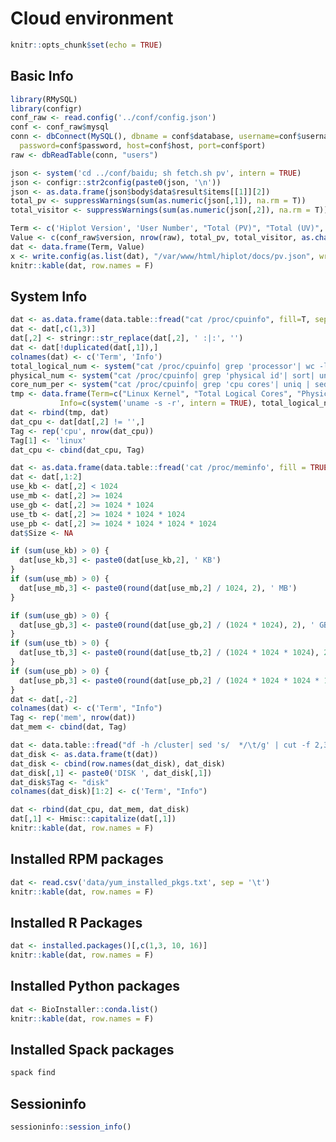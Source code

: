 # Cloud environment

```r
knitr::opts_chunk$set(echo = TRUE)
```
## Basic Info

```r
library(RMySQL)
library(configr)
conf_raw <- read.config('../conf/config.json')
conf <- conf_raw$mysql
conn <- dbConnect(MySQL(), dbname = conf$database, username=conf$username,
  password=conf$password, host=conf$host, port=conf$port)
raw <- dbReadTable(conn, "users")

json <- system('cd ../conf/baidu; sh fetch.sh pv', intern = TRUE)
json <- configr::str2config(paste0(json, '\n'))
json <- as.data.frame(json$body$data$result$items[[1]][2])
total_pv <- suppressWarnings(sum(as.numeric(json[,1]), na.rm = T))
total_visitor <- suppressWarnings(sum(as.numeric(json[,2]), na.rm = T))

Term <- c('Hiplot Version', 'User Number', "Total (PV)", "Total (UV)", 'Update Date')
Value <- c(conf_raw$version, nrow(raw), total_pv, total_visitor, as.character( Sys.time()))
dat <- data.frame(Term, Value)
x <- write.config(as.list(dat), "/var/www/html/hiplot/docs/pv.json", write.type = "json")
knitr::kable(dat, row.names = F)
```

## System Info

```r
dat <- as.data.frame(data.table::fread("cat /proc/cpuinfo", fill=T, sep = '\t'))
dat <- dat[,c(1,3)]
dat[,2] <- stringr::str_replace(dat[,2], ' :|:', '')
dat <- dat[!duplicated(dat[,1]),]
colnames(dat) <- c('Term', 'Info')
total_logical_num <- system("cat /proc/cpuinfo| grep 'processor'| wc -l", intern = TRUE)
physical_num <- system("cat /proc/cpuinfo| grep 'physical id'| sort| uniq| wc -l", intern = TRUE)
core_num_per <- system("cat /proc/cpuinfo| grep 'cpu cores'| uniq | sed 's/.* //'", intern = TRUE)
tmp <- data.frame(Term=c("Linux Kernel", "Total Logical Cores", "Physical CPU", "Cores Per CPU"), 
           Info=c(system('uname -s -r', intern = TRUE), total_logical_num, physical_num, core_num_per))
dat <- rbind(tmp, dat)
dat_cpu <- dat[dat[,2] != '',]
Tag <- rep('cpu', nrow(dat_cpu))
Tag[1] <- 'linux' 
dat_cpu <- cbind(dat_cpu, Tag)

dat <- as.data.frame(data.table::fread('cat /proc/meminfo', fill = TRUE))
dat <- dat[,1:2]
use_kb <- dat[,2] < 1024
use_mb <- dat[,2] >= 1024
use_gb <- dat[,2] >= 1024 * 1024
use_tb <- dat[,2] >= 1024 * 1024 * 1024
use_pb <- dat[,2] >= 1024 * 1024 * 1024 * 1024
dat$Size <- NA

if (sum(use_kb) > 0) {
  dat[use_kb,3] <- paste0(dat[use_kb,2], ' KB')
}
if (sum(use_mb) > 0) {
  dat[use_mb,3] <- paste0(round(dat[use_mb,2] / 1024, 2), ' MB')
}

if (sum(use_gb) > 0) {
  dat[use_gb,3] <- paste0(round(dat[use_gb,2] / (1024 * 1024), 2), ' GB')
}
if (sum(use_tb) > 0) {
  dat[use_tb,3] <- paste0(round(dat[use_tb,2] / (1024 * 1024 * 1024), 2), ' TB')
}
if (sum(use_pb) > 0) {
  dat[use_pb,3] <- paste0(round(dat[use_pb,2] / (1024 * 1024 * 1024 * 1024), 2), ' PB')
}
dat <- dat[,-2]
colnames(dat) <- c('Term', "Info")
Tag <- rep('mem', nrow(dat))
dat_mem <- cbind(dat, Tag)

dat <- data.table::fread("df -h /cluster| sed 's/  */\t/g' | cut -f 2,3,4,5")
dat_disk <- as.data.frame(t(dat))
dat_disk <- cbind(row.names(dat_disk), dat_disk)
dat_disk[,1] <- paste0('DISK ', dat_disk[,1])
dat_disk$Tag <- "disk"
colnames(dat_disk)[1:2] <- c('Term', "Info")

dat <- rbind(dat_cpu, dat_mem, dat_disk)
dat[,1] <- Hmisc::capitalize(dat[,1])
knitr::kable(dat, row.names = F)
```

## Installed RPM packages

```r
dat <- read.csv('data/yum_installed_pkgs.txt', sep = '\t')
knitr::kable(dat, row.names = F)
```

## Installed R Packages

```r
dat <- installed.packages()[,c(1,3, 10, 16)]
knitr::kable(dat, row.names = F)
```

## Installed Python packages

```r
dat <- BioInstaller::conda.list()
knitr::kable(dat, row.names = F)
```

## Installed Spack packages

```bash
spack find
```

## Sessioninfo

```r
sessioninfo::session_info()
```

